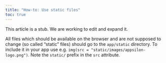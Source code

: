 ```yaml
---
title: "How-to: Use static files"
toc: true
---
```


<p class="alert alert-warning">
  This article is a stub. We are working to edit and expand it.
</p>

All files which should be available on the browser
and are not supposed to change (so called "static" files)
should go to the `app/static` directory.
To include it in your app use e.g. `img(src = "static/images/appsilon-logo.png")`.
Note the `static/` prefix in the `src` attribute.
